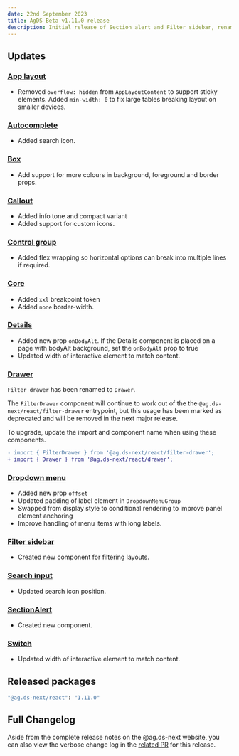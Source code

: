 ```yaml
---
date: 22nd September 2023
title: AgDS Beta v1.11.0 release
description: Initial release of Section alert and Filter sidebar, rename `Filter drawer` to `Drawer`, added `info` tone in Callout, plus various bug fixes and improvements.
---
```


## Updates

### [App layout](/components/app-layout)

- Removed `overflow: hidden` from `AppLayoutContent` to support sticky elements. Added `min-width: 0` to fix large tables breaking layout on smaller devices.

### [Autocomplete](/components/autocomplete)

- Added search icon.

### [Box](/components/box)

- Add support for more colours in background, foreground and border props.

### [Callout](/components/callout)

- Added info tone and compact variant
- Added support for custom icons.

### [Control group](/components/control-group)

- Added flex wrapping so horizontal options can break into multiple lines if required.

### [Core](/components/core)

- Added `xxl` breakpoint token
- Added `none` border-width.

### [Details](/components/details)

- Added new prop `onBodyAlt`. If the Details component is placed on a page with bodyAlt background, set the `onBodyAlt` prop to true
- Updated width of interactive element to match content.

### [Drawer](/components/drawer)

`Filter drawer` has been renamed to `Drawer`.

The `FilterDrawer` component will continue to work out of the the `@ag.ds-next/react/filter-drawer` entrypoint, but this usage has been marked as deprecated and will be removed in the next major release.

To upgrade, update the import and component name when using these components.

```diff
- import { FilterDrawer } from '@ag.ds-next/react/filter-drawer';
+ import { Drawer } from '@ag.ds-next/react/drawer';
```

### [Dropdown menu](/components/dropdown-menu)

- Added new prop `offset`
- Updated padding of label element in `DropdownMenuGroup`
- Swapped from display style to conditional rendering to improve panel element anchoring
- Improve handling of menu items with long labels.

### [Filter sidebar](/components/filter-sidebar)

- Created new component for filtering layouts.

### [Search input](/components/search-input)

- Updated search icon position.

### [SectionAlert](/components/section-alert)

- Created new component.

### [Switch](/components/switch)

- Updated width of interactive element to match content.

## Released packages

```sh
"@ag.ds-next/react": "1.11.0"
```

## Full Changelog

Aside from the complete release notes on the @ag.ds-next website, you can also view the verbose change log in the [related PR](https://github.com/agriculture-gov-au/agds-next/pull/1362) for this release.

